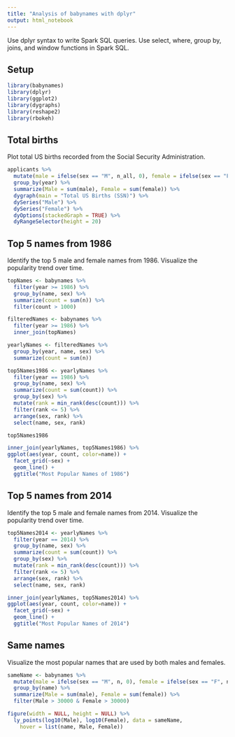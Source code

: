 ```yaml
---
title: "Analysis of babynames with dplyr"
output: html_notebook
---
```


Use dplyr syntax to write Spark SQL queries. Use select, where, group by, joins, and window functions in Spark SQL.

## Setup

```r
library(babynames)
library(dplyr)
library(ggplot2)
library(dygraphs)
library(reshape2)
library(rbokeh)
```

## Total births

Plot total US births recorded from the Social Security Administration.

```r
applicants %>%
  mutate(male = ifelse(sex == "M", n_all, 0), female = ifelse(sex == "F", n_all, 0)) %>%
  group_by(year) %>%
  summarize(Male = sum(male), Female = sum(female)) %>%
  dygraph(main = "Total US Births (SSN)") %>%
  dySeries("Male") %>%
  dySeries("Female") %>%
  dyOptions(stackedGraph = TRUE) %>%
  dyRangeSelector(height = 20)
```

## Top 5 names from 1986

Identify the top 5 male and female names from 1986. Visualize the popularity trend over time.

```r
topNames <- babynames %>%
  filter(year >= 1986) %>%  
  group_by(name, sex) %>%
  summarize(count = sum(n)) %>%
  filter(count > 1000)

filteredNames <- babynames %>%
  filter(year >= 1986) %>%
  inner_join(topNames)

yearlyNames <- filteredNames %>%
  group_by(year, name, sex) %>%
  summarize(count = sum(n))

top5Names1986 <- yearlyNames %>%
  filter(year == 1986) %>%
  group_by(name, sex) %>%
  summarize(count = sum(count)) %>%
  group_by(sex) %>%
  mutate(rank = min_rank(desc(count))) %>%
  filter(rank <= 5) %>%
  arrange(sex, rank) %>%
  select(name, sex, rank)

top5Names1986

inner_join(yearlyNames, top5Names1986) %>%
ggplot(aes(year, count, color=name)) +
  facet_grid(~sex) +
  geom_line() +
  ggtitle("Most Popular Names of 1986")
```

## Top 5 names from 2014

Identify the top 5 male and female names from 2014. Visualize the popularity trend over time.

```r
top5Names2014 <- yearlyNames %>%
  filter(year == 2014) %>%
  group_by(name, sex) %>%
  summarize(count = sum(count)) %>%
  group_by(sex) %>%
  mutate(rank = min_rank(desc(count))) %>%
  filter(rank <= 5) %>%
  arrange(sex, rank) %>%
  select(name, sex, rank)

inner_join(yearlyNames, top5Names2014) %>%
ggplot(aes(year, count, color=name)) +
  facet_grid(~sex) +
  geom_line() +
  ggtitle("Most Popular Names of 2014")
```

## Same names

Visualize the most popular names that are used by both males and females.

```r
sameName <- babynames %>%
  mutate(male = ifelse(sex == "M", n, 0), female = ifelse(sex == "F", n, 0)) %>%
  group_by(name) %>%
  summarize(Male = sum(male), Female = sum(female)) %>%
  filter(Male > 30000 & Female > 30000)

figure(width = NULL, height = NULL) %>%
  ly_points(log10(Male), log10(Female), data = sameName,
    hover = list(name, Male, Female))
```
